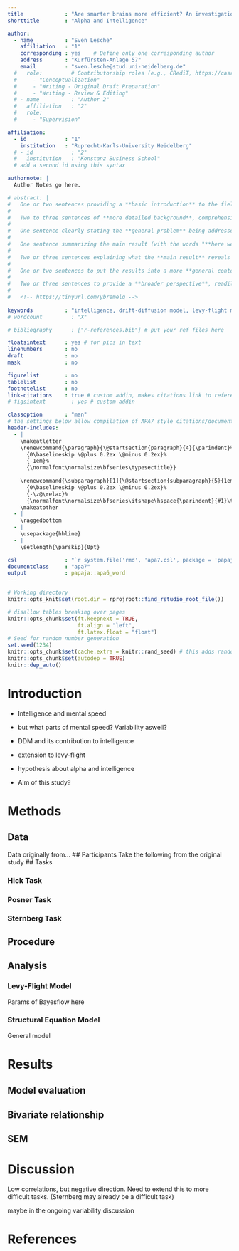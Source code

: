 ```yaml
---
title             : "Are smarter brains more efficient? An investigation of the relationship between intelligence and the alpha parameter of the Levy-Flight Model"
shorttitle        : "Alpha and Intelligence"

author: 
  - name          : "Sven Lesche"
    affiliation   : "1"
    corresponding : yes    # Define only one corresponding author
    address       : "Kurfürsten-Anlage 57"
    email         : "sven.lesche@stud.uni-heidelberg.de"
  #   role:         # Contributorship roles (e.g., CRediT, https://casrai.org/credit/)
  #     - "Conceptualization"
  #     - "Writing - Original Draft Preparation"
  #     - "Writing - Review & Editing"
  # - name          : "Author 2"
  #   affiliation   : "2"
  #   role:
  #     - "Supervision"

affiliation:
  - id            : "1"
    institution   : "Ruprecht-Karls-University Heidelberg"
  # - id            : "2"
  #   institution   : "Konstanz Business School"
  # add a second id using this syntax

authornote: |
  Author Notes go here.

# abstract: |
#   One or two sentences providing a **basic introduction** to the field,  comprehensible to a scientist in any discipline.
#   
#   Two to three sentences of **more detailed background**, comprehensible  to scientists in related disciplines.
#   
#   One sentence clearly stating the **general problem** being addressed by  this particular study.
#   
#   One sentence summarizing the main result (with the words "**here we show**" or their equivalent).
#   
#   Two or three sentences explaining what the **main result** reveals in direct comparison to what was thought to be the case previously, or how the  main result adds to previous knowledge.
#   
#   One or two sentences to put the results into a more **general context**.
#   
#   Two or three sentences to provide a **broader perspective**, readily comprehensible to a scientist in any discipline.
#   
#   <!-- https://tinyurl.com/ybremelq -->
  
keywords          : "intelligence, drift-diffusion model, levy-flight model"
# wordcount         : "X"

# bibliography      : ["r-references.bib"] # put your ref files here

floatsintext      : yes # for pics in text
linenumbers       : no
draft             : no
mask              : no

figurelist        : no
tablelist         : no
footnotelist      : no
link-citations    : true # custom addin, makes citations link to reference section
# figsintext        : yes # custom addin

classoption       : "man"
# the settings below allow compilation of APA7 style citations/documents
header-includes:
  - |
    \makeatletter
    \renewcommand{\paragraph}{\@startsection{paragraph}{4}{\parindent}%
      {0\baselineskip \@plus 0.2ex \@minus 0.2ex}%
      {-1em}%
      {\normalfont\normalsize\bfseries\typesectitle}}
    
    \renewcommand{\subparagraph}[1]{\@startsection{subparagraph}{5}{1em}%
      {0\baselineskip \@plus 0.2ex \@minus 0.2ex}%
      {-\z@\relax}%
      {\normalfont\normalsize\bfseries\itshape\hspace{\parindent}{#1}\textit{\addperi}}{\relax}}
    \makeatother
  - | 
    \raggedbottom
  - |
    \usepackage{hhline}
  - |
    \setlength{\parskip}{0pt}

csl               : "`r system.file('rmd', 'apa7.csl', package = 'papaja')`"
documentclass     : "apa7"
output            : papaja::apa6_word
---
```

```r
# Working directory
knitr::opts_knit$set(root.dir = rprojroot::find_rstudio_root_file())

# disallow tables breaking over pages
knitr::opts_chunk$set(ft.keepnext = TRUE,
                      ft.align = "left",
                      ft.latex.float = "float")
# Seed for random number generation
set.seed(1234)
knitr::opts_chunk$set(cache.extra = knitr::rand_seed) # this adds random seed to all chunks
knitr::opts_chunk$set(autodep = TRUE)
knitr::dep_auto()
```

<!-- Setup -->
<!-- Maybe setup R libraries here -->

<!-- Here we can incorporate child markdown-documents as the separate parts -->
# Introduction
- Intelligence and mental speed

- but what parts of mental speed? Variability aswell?

- DDM and its contribution to intelligence

- extension to levy-flight

- hypothesis about alpha and intelligence
 
- Aim of this study?

# Methods

## Data
Data originally from...
## Participants
Take the following from the original study
## Tasks

### Hick Task

### Posner Task

### Sternberg Task

## Procedure

## Analysis
### Levy-Flight Model
Params of Bayesflow here

### Structural Equation Model
General model

# Results
## Model evaluation

## Bivariate relationship

## SEM

# Discussion
Low correlations, but negative direction. Need to extend this to more difficult tasks. (Sternberg may already be a difficult task)

maybe in the ongoing variability discussion
<!-- References -->

\newpage

# References
::: {#refs custom-style="Bibliography"}
:::


